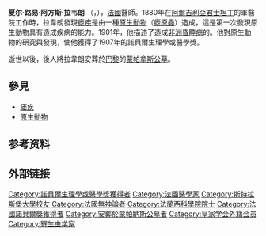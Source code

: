 {{Infobox scientist
|name              = 夏尔·路易·阿方斯·拉韦朗{{Nobel icon}}<br>Charles Louis Alphonse Laveran
|image             = Charles Laveran nobel.jpg
|image_size        = 220px
|birth_date        = {{Birth date|1845|06|18|df=y}}
|birth_place       = {{FRA}}[[巴黎|巴黎]]
|death_date        = {{death date and age|1922|05|18|1845|06|18|df=y}}
|death_place       = {{FRA}}[[巴黎|巴黎]]
|resting_place     = [[蒙帕納斯公墓|蒙帕納斯公墓]]
|resting_place_coordinates = {{Coord|48.84|2.33|type:landmark|display=inline,title}}
|nationality       = {{FRA}}
|field             = [[熱帶醫學|熱帶醫學]]<br>[[寄生蟲學|寄生蟲學]]
|work_institutions = [[聖寵谷|聖寵谷]]<br>[[巴斯德研究院|巴斯德研究院]]
|alma_mater        = [[斯特拉斯堡大學|斯特拉斯堡大學]]
|known_for         = {{le|Trypanosomiasis|Trypanosomiasis}}、[[瘧疾|瘧疾]]
|prizes            = [[諾貝爾生理學或醫學獎|諾貝爾生理學或醫學獎]]（1907年）
|spouse            = Sophie Marie Pidancet
}}

'''夏尔·路易·阿方斯·拉韦朗''' （{{lang-fr|'''Charles Louis Alphonse Laveran'''}}，{{bd|1845年|6月18日|1922年|5月18日|catIdx=L}}），[[法國|法國]]醫師。1880年在[[阿爾吉利亞|阿爾吉利亞]][[君士坦丁_(阿尔及利亚)|君士坦丁]]的軍醫院工作時，拉韋朗發現[[瘧疾|瘧疾]]是由一種[[原生動物|原生動物]]（[[瘧原蟲|瘧原蟲]]）造成，這是第一次發現原生動物具有造成疾病的能力。1901年，他描述了造成[[非洲昏睡病|非洲昏睡病]]的{{le|錐體蟲|Trypanosome trypanosomes}}。他對原生動物的研究與發現，使他獲得了1907年的諾貝爾生理學或醫學獎。

逝世以後，後人將拉韋朗安葬於[[巴黎|巴黎]]的[[蒙帕拿斯公墓|蒙帕拿斯公墓]]。

== 參見 ==
* [[瘧疾|瘧疾]]
* [[原生動物|原生動物]]

== 参考资料 ==
{{reflist}}

== 外部链接 ==
{{諾貝爾生理學或醫學獎獲得者 (1901年-1925年)}}

{{Authority control}}
{{DEFAULTSORT:Laveran}}
[[Category:諾貝爾生理學或醫學獎獲得者|Category:諾貝爾生理學或醫學獎獲得者]]
[[Category:法國醫學家|Category:法國醫學家]]
[[Category:斯特拉斯堡大學校友|Category:斯特拉斯堡大學校友]]
[[Category:法國無神論者|Category:法國無神論者]]
[[Category:法蘭西科學院院士|Category:法蘭西科學院院士]]
[[Category:法國諾貝爾獎獲得者|Category:法國諾貝爾獎獲得者]]
[[Category:安葬於蒙帕納斯公墓者|Category:安葬於蒙帕納斯公墓者]]
[[Category:皇家学会外籍会员|Category:皇家学会外籍会员]]
[[Category:寄生虫学家|Category:寄生虫学家]]